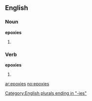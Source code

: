 ==English==

===Noun===
'''epoxies'''

# {{plural of|[[epoxy]]}}

[[Category:English plurals ending in "-ies"]]

===Verb===
'''epoxies'''

# {{third-person singular of|[[epoxy]]}}

[[ar:epoxies]]
[[no:epoxies]]
